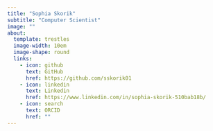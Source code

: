 ```yaml
---
title: "Sophia Skorik"
subtitle: "Computer Scientist"
image: ""
about:
  template: trestles
  image-width: 10em
  image-shape: round
  links:
    - icon: github
      text: GitHub
      href: https://github.com/sskorik01
    - icon: linkedin
      text: Linkedin
      href: https://www.linkedin.com/in/sophia-skorik-510bab18b/
    - icon: search
      text: ORCID
      href: ""
---
```



